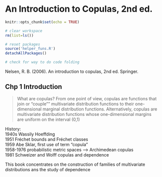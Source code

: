 # An Introduction to Copulas, 2nd ed.

```r
knitr::opts_chunk$set(echo = TRUE)

# clear workspace
rm(list=ls())

# reset packages
source('helper_funs.R')
detachAllPackages()

# check for way to do code folding
```

Nelsen, R. B. (2006). An introduction to copulas, 2nd ed. Springer.

## Chp 1 Introduction

> What are copulas? From one point of view, copulas are functions that join or "couple"" multivariate distribution functions to their one-dimensional marginal distribution functions. Alternatively, copulas are multivariate distribution functions whose one-dimensional margins are uniform on the interval (0,1)

History:  
1940s Wassily Hoeffding  
1951 Fréchet bounds and Fréchet classes  
1959 Abe Sklar, first use of term "copula"  
1958-1976 probabilistic metric spaces --> Archimedean copulas  
1981 Schweizer and Wolff copulas and dependence  

This book concentrates on the construction of families of multivariate distributions ans the study of dependence
